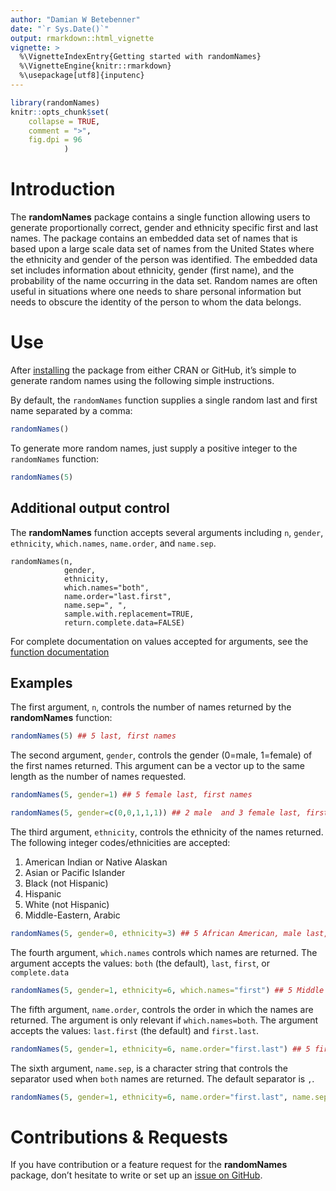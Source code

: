 ```yaml
---
author: "Damian W Betebenner"
date: "`r Sys.Date()`"
output: rmarkdown::html_vignette
vignette: >
  %\VignetteIndexEntry{Getting started with randomNames}
  %\VignetteEngine{knitr::rmarkdown}
  %\usepackage[utf8]{inputenc}
---
```


```r
library(randomNames)
knitr::opts_chunk$set(
    collapse = TRUE,
    comment = ">",
    fig.dpi = 96
			)
```

# Introduction

The **randomNames** package contains a single function allowing users to generate proportionally correct, gender and ethnicity specific first
and last names. The package contains an embedded data set of names that is based upon a large scale data set of names from the United States
where the ethnicity and gender of the person was identified. The embedded data set includes information about ethnicity, gender (first name),
and the probability of the name occurring in the data set. Random names are often useful in situations where one needs to share personal information
but needs to obscure the identity of the person to whom the data belongs.


# Use

After [installing](https://dbetebenner.github.io/randomNames/index.html#installation) the package from either CRAN
or GitHub, it's simple to generate random names using the following simple instructions.

By default, the `randomNames` function supplies a single random last and first name separated by a comma:

```r
randomNames()
```

To generate more random names, just supply a positive integer to the `randomNames` function:

```r
randomNames(5)
```


## Additional output control

The **randomNames** function accepts several arguments including `n`, `gender`, `ethnicity`, `which.names`, `name.order`, and `name.sep`.

```
randomNames(n,
            gender,
            ethnicity,
            which.names="both",
            name.order="last.first",
            name.sep=", ",
            sample.with.replacement=TRUE,
            return.complete.data=FALSE)
```

For complete documentation on values accepted for arguments, see the [function documentation](https://CenterForAssessment.github.io/randomNames/reference/randomNames.html)

## Examples

The first argument, `n`, controls the number of names returned by the **randomNames** function:

```r
randomNames(5) ## 5 last, first names
```

The second argument, `gender`, controls the gender (0=male, 1=female) of the first names returned. This argument can be a vector up to the same length as
the number of names requested.

```r
randomNames(5, gender=1) ## 5 female last, first names

randomNames(5, gender=c(0,0,1,1,1)) ## 2 male  and 3 female last, first names
```


The third argument, `ethnicity`, controls the ethnicity of the names returned. The following integer codes/ethnicities are accepted:

1. American Indian or Native Alaskan
2. Asian or Pacific Islander
3. Black (not Hispanic)
4. Hispanic
5. White (not Hispanic)
6. Middle-Eastern, Arabic

```r
randomNames(5, gender=0, ethnicity=3) ## 5 African American, male last, first names
```


The fourth argument, `which.names` controls which names are returned. The argument accepts the values: `both` (the default), `last`, `first`, or `complete.data`

```r
randomNames(5, gender=1, ethnicity=6, which.names="first") ## 5 Middle Eastern/Arabic, female first names
```


The fifth argument, `name.order`, controls the order in which the names are returned. The argument is only relevant if `which.names=both`.
The argument accepts the values: `last.first` (the default) and `first.last`.

```r
randomNames(5, gender=1, ethnicity=6, name.order="first.last") ## 5 first last names
```

The sixth argument, `name.sep`, is a character string that controls the separator used when `both` names are returned. The default separator is `, `.

```r
randomNames(5, gender=1, ethnicity=6, name.order="first.last", name.sep=" ") ## 5 first last names separated by a space
```


# Contributions & Requests

If you have contribution or a feature request for the **randomNames** package, don't hesitate to write or set up an [issue on GitHub](https://github.com/CenterForAssessment/randomNames/issues).
